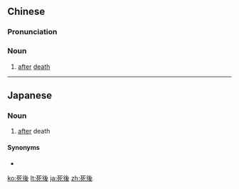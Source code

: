 ==Chinese==
{{zh-forms|s=死后}}

===Pronunciation===
{{zh-pron
|m=sǐhòu
|h=pfs=sí-heu
|cat=n
}}

===Noun===
{{zh-noun}}

# [[after]] [[death]]

----

==Japanese==
{{ja-kanjitab|し|ご|yomi=o}}

===Noun===
{{ja-noun|しご}}

# [[after]] death

====Synonyms====
* {{ja-r|没後|ぼつご}}

[[ko:死後]]
[[lt:死後]]
[[ja:死後]]
[[zh:死後]]
